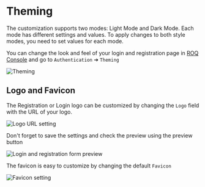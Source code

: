 
# Theming

<Callout type="info" emoji="ℹ️">
The customization supports two modes: Light Mode and Dark Mode. Each mode has different settings and values. To apply changes to both style modes, you need to set values for each mode.
</Callout>

You can change the look and feel of your login and registration page in 
[ROQ Console](https://console.roq.tech/settings/authentication-form/theming) and go to `Authentication` ➔ `Theming`

![Theming](/new-auth-theming.png)

## Logo and Favicon

The Registration or Login logo can be customized by changing the `Logo` field with the URL of your logo.

![Logo URL setting](/logo-url.png)

Don't forget to save the settings and check the preview using the preview button

![Login and registration form preview](/login-registration-preview.png)

The favicon is easy to customize by changing the default `Favicon`

![Favicon setting](/favicon-custom-upload.png)

